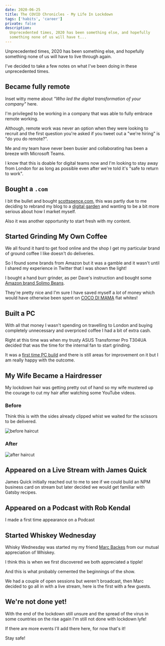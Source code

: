 ```yaml
---
date: 2020-06-25
title: The COVID Chronicles - My Life In Lockdown
tags: ['habits', 'career']
private: false
description:
  Unprecedented times, 2020 has been something else, and hopefully
  something none of us will have t...
---
```


Unprecedented times, 2020 has been something else, and hopefully
something none of us will have to live through again.

I've decided to take a few notes on what I've been doing in these
unprecedented times.

## Became fully remote

Inset witty meme about _"Who led the digital transformation of your
company"_ here.

I'm privileged to be working in a company that was able to fully
embrace remote working.

Although, remote work was never an option when they were looking to
recruit and the first question you're asked if you tweet out a "we're
hiring" is "do you do remote?".

Me and my team have never been busier and collaborating has been a
breeze with Microsoft Teams.

I know that this is doable for digital teams now and I'm looking to
stay away from London for as long as possible even after we're told
it's "safe to return to work".

## Bought a `.com`

I bit the bullet and bought [scottspence.com], this was partly due to
me deciding to rebrand my blog to a [digital garden] and wanting to be
a bit more serious about how I market myself.

Also it was another opportunity to start fresh with my content.

## Started Grinding My Own Coffee

We all found it hard to get food online and the shop I get my
particular brand of ground coffee I like doesn't do deliveries.

So I found some brands from Amazon but it was a gamble and it wasn't
until I shared my experience in Twitter that I was shown the light!

<Tweet tweetLink="spences10/status/1247862497706758153" />

I bought a hand burr grinder, as per Dave's instruction and bought
some [Amazon brand Solimo Beans].

They're pretty nice and I'm sure I have saved myself a _lot_ of money
which would have otherwise been spent on [COCO DI MAMA] flat whites!

## Built a PC

With all that money I wasn't spending on travelling to London and
buying completely unnecessary and overpriced coffee I had a bit of
extra cash.

Right at this time was when my trusty ASUS Transformer Pro T304UA
decided that was the time for the internal fan to start grinding.

It was a [first time PC build] and there is still areas for
improvement on it but I am really happy with the outcome.

## My Wife Became a Hairdresser

My lockdown hair was getting pretty out of hand so my wife mustered up
the courage to cut my hair after watching some YouTube videos.

### Before

Think this is with the sides already clipped whist we waited for the
scissors to be delivered.

![before haircut]

### After

![after haircut]

## Appeared on a Live Stream with James Quick

James Quick initially reached out to me to see if we could build an
NPM business card on stream but later decided we would get familiar
with Gatsby recipes.

<YouTube youTubeId="eLYf3Twl00Q" />

## Appeared on a Podcast with Rob Kendal

I made a first time appearance on a Podcast

<Spotify
  spotifyLink="episode/5o1QgLLtL19Mr7RfnA7N8y"
  width="100%"
  height="180px"
/>

## Started Whiskey Wednesday

Whisky Wednesday was started my my friend [Marc Backes] from our
mutual appreciation of Whiskey.

I think this is when we first discovered we both appreciated a tipple!

<Tweet tweetLink="_marcba/status/1208045761109352448" />

And this is what probably cemented the beginnings of the show.

<Tweet tweetLink="spences10/status/1229309509472071680" />

We had a couple of open sessions but weren't broadcast, then Marc
decided to go all in with a live stream, here is the first with a few
guests.

<YouTube youTubeId="LQwvSAcs-QY" />

## We're not done yet!

With the end of the lockdown still unsure and the spread of the virus
in some countries on the rise again I'm still not done with lockdown
lyfe!

If there are more events I'll add there here, for now that's it!

Stay safe!

[scottspence.com]: https://scottspence.com
[digital garden]: /2020/04/27/a-digital-garden/
[amazon brand solimo beans]:
  https://www.amazon.co.uk/Amazon-Brand-Solimo-Coffee-Beans/dp/B07CGXZMT3
[coco di mama]: https://www.cocodimama.co.uk/coffee/
[first time pc build]:
  https://scottspence.com/2020/05/30/first-time-pc-build/
[before haircut]: ./hair-before.jpg
[after haircut]: ./hair-after.jpg
[marc backes]: https://marc.dev
